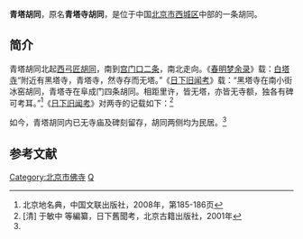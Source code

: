 {{Coord|39.9264667|116.35785|type:landmark_region:CN-11_source:GoogleMaps|display=title}}
'''青塔胡同'''，原名'''青塔寺胡同'''，是位于中国[[北京市|北京市]][[西城区|西城区]]中部的一条胡同。

==简介==
青塔胡同北起[[西弓匠胡同|西弓匠胡同]]，南到[[宫门口二条|宫门口二条]]，南北走向。《[[春明梦余录|春明梦余录]]》载：[[妙应寺|白塔寺]]“附近有黑塔寺，青塔寺，然寺存而无塔。”《[[日下旧闻考|日下旧闻考]]》载：“黑塔寺在南小街冰窑胡同，青塔寺在阜成门四条胡同。相距里许，皆无塔，亦皆无寺额，独各有碑可考耳。”<ref name=bjdmd>北京地名典，中国文联出版社，2008年，第185-186页</ref>《[[日下旧闻考|日下旧闻考]]》对两寺的记载如下：<ref>[清] 于敏中 等編纂，日下舊聞考，北京古籍出版社，2001年</ref>

{{引用|原：附近有黒塔寺、青塔寺，然寺存而无塔。（《[[春明梦余录|春明梦余录]]》）

原：弘庆寺，在[[顺天府|顺天府]]西，旧名黑塔寺，正统元年改建。（《明一统志》）臣等谨按：黒塔寺在南小街冰窖胡衕，青塔寺在阜成门四条胡衕，相距里许，皆无塔，亦皆无寺额，独各有碑可考耳。

增：[[张益|张益]]《弘庆寺碑略》
{{引用|都城[[阜成门|阜成门]]内[[朝天宫|朝天宫]][[妙应寺|白塔]]之西有寺曰黒塔者，建自[[元朝|前代]]，废圯已久。[[正统_(年号)|正统]]丁巳，住持一清募资修造，经始于是年之春，落成于癸亥之秋。为佛殿者一，天王殿者一，前辟山门，后开方丈，伽蓝、斋堂、厨库在其左，祖师、禅堂在其右。请额于朝，赐额为弘庆禅寺。正统十四年夏四月立。}}

増：[[胡濙|胡濙]]《弘庆寺碑略》
{{引用|弘庆寺在[[朝天宫|朝天宫]]右，旧曰黒塔寺。正统二年，成国公[[朱勇|朱勇]]、修武伯[[沈清|沈清]]新之。正统八年，奏请赐额曰弘庆。正统十四年立。}}

臣等谨按：草场口有万佛寺，俗亦呼黒塔寺，其胡衕亦以黒塔寺名。寺无塔，亦无碑碣可考，不知何以沿其称也。

増：[[蒋冕|蒋冕]]《青塔寺碑略》
{{引用|都城西北隅旧有寺曰青塔，古刹也。创始无传，[[宣德|宣德]]间，僧慧灯募修之。[[正德_(明朝)|正德]]八年六月立。（《五城寺院册》）}}

增：[[张一桂|张一桂]]《重修青塔寺碑略》
{{引用|青塔寺者，即胜国时勅建大永福寺也。寺在都城阜成门内，故有青浮图，稍东为白塔禅寺，相距里许，俗称青塔寺。云寺创自[[延祐|延祐]]间。国朝[[天顺_(明朝)|天顺]]、[[成化|成化]]中，尝再新之，迄今又且百禩矣，殿宇仅存遗址，沙门佛宝毅然以兴复为己任，太监[[王喜|王喜]]等捐资助之，工始于[[隆庆_(明朝)|隆庆]]壬申，讫于[[万历|万历]]乙亥。万历三年重阳月立。（《五城寺院册》）}}
}}

如今，青塔胡同内已无寺庙及碑刻留存，胡同两侧均为民居。<ref name=bjdmd/>

==参考文献==
{{reflist}}

[[Category:北京市佛寺|Category:北京市佛寺]]
[[Category:北京胡同|Q]]